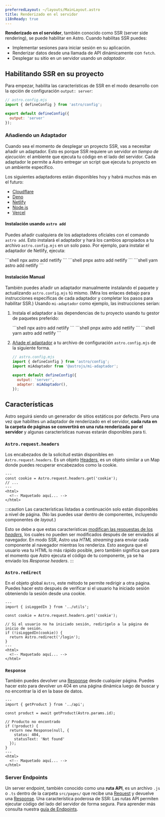 ```yaml
---
preferredLayout: ~/layouts/MainLayout.astro
title: Renderizado en el servidor
i18nReady: true
---
```




**Renderizado en el servidor**, también conocido como SSR (server side rendering), se puede habilitar en Astro. Cuando habilitas SSR puedes:

- Implementar sesiones para iniciar sesión en su aplicación.
- Renderizar datos desde una llamada de API dinámicamente con `fetch`.
- Desplegar su sitio en un servidor usando un *adaptador*.

## Habilitando SSR en su proyecto

Para empezar, habilita las características de SSR en el modo desarrollo con la opción de configuración `output: server`:

```js ins={5}
// astro.config.mjs
import { defineConfig } from 'astro/config';

export default defineConfig({
  output: 'server'
});
```

### Añadiendo un Adaptador

Cuando sea el momento de desplegar un proyecto SSR, vas a necesitar añadir un adaptador. Esto es porque SSR requiere un servidor _en tiempo de ejecución_: el ambiente que ejecuta tu código en el lado del servidor. Cada adaptador le permite a Astro entregar un script que ejecuta tu proyecto en un ambiente específico.

Los siguientes adaptadores están disponibles hoy y habrá muchos más en el futuro:

- [Cloudflare](/es/guides/integrations-guide/cloudflare/)
- [Deno](/es/guides/integrations-guide/deno/)
- [Netlify](/es/guides/integrations-guide/netlify/)
- [Node.js](/es/guides/integrations-guide/node/)
- [Vercel](/es/guides/integrations-guide/vercel/)

#### Instalación usando `astro add`

Puedes añadir cualquiera de los adaptadores oficiales con el comando `astro add`. Esto instalará el adaptador y hará los cambios apropiados a tu archivo `astro.config.mjs` en un solo paso. Por ejemplo, para instalar el adaptador de Netlify, ejecuta:

<PackageManagerTabs>
  <Fragment slot="npm">
  ```shell
  npx astro add netlify
  ```
  </Fragment>
  <Fragment slot="pnpm">
  ```shell
  pnpx astro add netlify
  ```
  </Fragment>
  <Fragment slot="yarn">
  ```shell
  yarn astro add netlify
  ```
  </Fragment>
</PackageManagerTabs>

#### Instalación Manual

También puedes añadir un adaptador manualmente instalando el paquete y actualizando `astro.config.mjs` tú mismo. (Mira los enlaces debajo para instrucciones específicas de cada adaptador y completar los pasos para habilitar SSR.) Usando `mi-adaptador` como ejemplo, las instrucciones serían:

1. Instala el adaptador a las dependencias de tu proyecto usando tu gestor de paquetes preferido:

   <PackageManagerTabs>
     <Fragment slot="npm">
     ```shell
     npx astro add netlify
     ```
     </Fragment>
     <Fragment slot="pnpm">
     ```shell
     pnpx astro add netlify
     ```
     </Fragment>
     <Fragment slot="yarn">
     ```shell
     yarn astro add netlify
     ```
     </Fragment>
   </PackageManagerTabs>

2. [Añade el adaptador](/es/reference/configuration-reference/#adapter) a tu archivo de configuración `astro.config.mjs` de la siguiente forma.

    ```js ins={3,6-7}
    // astro.config.mjs
    import { defineConfig } from 'astro/config';
    import miAdaptador from '@astrojs/mi-adaptador';

    export default defineConfig({
      output: 'server',
      adapter: miAdaptador(),
    });
    ```

## Características

Astro seguirá siendo un generador de sitios estáticos por defecto. Pero una vez que habilites un adaptador de renderizado en el servidor, **cada ruta en la carpeta de páginas se convertirá en una ruta renderizada por el servidor** y algunas características nuevas estarán disponibles para ti.

### `Astro.request.headers`

Los encabezados de la solicitud están disponibles en `Astro.request.headers`. Es un objeto [Headers](https://developer.mozilla.org/en-US/docs/Web/API/Headers), es un objeto similar a un Map donde puedes recuperar encabezados como la cookie.

```astro title="src/pages/index.astro" {2}
---
const cookie = Astro.request.headers.get('cookie');
// ...
---
<html>
  <!-- Maquetado aquí... -->
</html>
```

:::caution
Las características listadas a continuación solo están disponibles a nivel de página. (No las puedes usar dentro de componentes, incluyendo componentes de *layout*.)

Esto se debe a que estas características [modifican las respuestas de los *headers*](https://developer.mozilla.org/es/docs/Glossary/Response_header), los cuales no pueden ser modificados después de ser enviados al navegador. En modo SSR, Astro usa *HTML streaming* para enviar cada componente al navegador mientras los renderiza. Esto asegura que el usuario vea tu HTML lo más rápido posible, pero también significa que para el momento que Astro ejecuta el código de tu componente, ya se ha enviado los *Response headers*.
:::

### `Astro.redirect`

En el objeto global `Astro`, este método te permite redirigir a otra página. Puedes hacer esto después de verificar si el usuario ha iniciado sesión obteniendo la sesión desde una cookie.

```astro title="src/pages/account.astro" {8}
---
import { isLoggedIn } from '../utils';

const cookie = Astro.request.headers.get('cookie');

// Si el usuario no ha iniciado sesión, redirígelo a la página de inicio de sesión.
if (!isLoggedIn(cookie)) {
  return Astro.redirect('/login');
}
---
<html>
  <!-- Maquetado aquí... -->
</html>
```

### `Response`

También puedes devolver una [Response](https://developer.mozilla.org/es/docs/Web/API/Response) desde cualquier página. Puedes hacer esto para devolver un 404 en una página dinámica luego de buscar y no encontrar la id en la base de datos.

```astro title="src/pages/[id].astro" {8-11}
---
import { getProduct } from '../api';

const product = await getProduct(Astro.params.id);

// Producto no encontrado
if (!product) {
  return new Response(null, {
    status: 404,
    statusText: 'Not found'
  });
}
---
<html>
  <!-- Maquetado aquí... -->
</html>
```

### Server Endpoints

Un server endpoint, también conocido como una **ruta API**, es un archivo `.js` o `.ts` dentro de la carpeta `src/pages/` que recibe una [Request](https://developer.mozilla.org/es/docs/Web/API/Request) y devuelve una [Response](https://developer.mozilla.org/en-US/docs/Web/API/Response). Una característica poderosa de SSR: Las rutas API permiten ejecutar código del lado del servidor de forma segura. Para aprender más consulta nuestra [guía de Endpoints](/es/core-concepts/endpoints/#endpoints-del-servidor-rutas-de-api).
